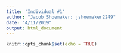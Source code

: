 ```yaml
---
title: 'Individual #1'
author: "Jacob Shoemaker; jshoemaker2249"
date: "4/11/2019"
output: html_document
---
```


```r
knitr::opts_chunk$set(echo = TRUE)
```


